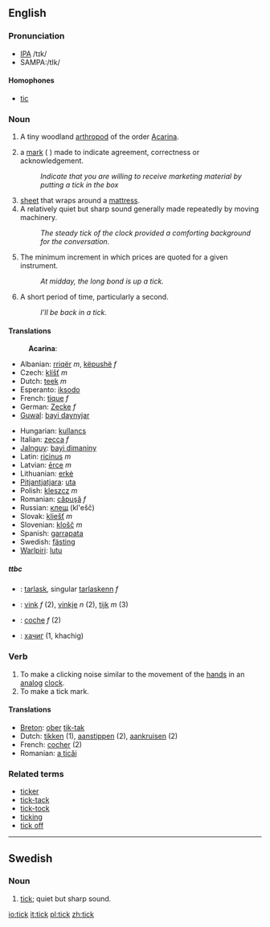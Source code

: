 {{wikipedia}}
==English==

===Pronunciation===
*[[w:IPA|IPA]] /tɪk/
*SAMPA:/tIk/

====Homophones====
*[[tic]]

===Noun===
{{en-noun}}

# {{cattag|fauna}} A tiny woodland [[arthropod]] of the order [[Acarina]].
# {{UK}} a [[mark]] ( <!--what's the Unicode for this symbol?--> ) made to  indicate agreement, correctness or acknowledgement.
#:''Indicate that you are willing to receive marketing material by putting a tick in the box''
# [[sheet]] that wraps around a [[mattress]].
# A relatively quiet but sharp sound generally made repeatedly by moving machinery.
#: ''The steady tick of the clock provided a comforting background for the conversation.''
# {{trading}} The minimum increment in which prices are quoted for a given instrument.
#: ''At midday, the long bond is up a tick.''
# {{colloquial}} A short period of time, particularly a second.
#: ''I'll be back in a tick.''

====Translations====
:'''Acarina''':
{{top}}
*Albanian: [[rriqër]] ''m'', [[këpushë]] ''f''
*Czech: [[klíšť]] ''m''
*Dutch: [[teek]] ''m''
*Esperanto: [[iksodo]]
*French: [[tique]] ''f''
*German: [[Zecke]] ''f''
*[[Guwal]]: [[bayi daynyjar]]
{{mid}}
*Hungarian: [[kullancs]]
*Italian: [[zecca]] ''f''
*[[Jalnguy]]: [[bayi dimaniny]]
*Latin: [[ricinus]] ''m''
*Latvian: [[ērce]] ''m''
*Lithuanian: [[erkė]] {{m}}
*[[Pitjantjatjara]]: [[uta]]
*Polish: [[kleszcz]] ''m''
*Romanian: [[căpuşă]] ''f''
*Russian: [[клещ]] (kl'ešč) {{m}}
*Slovak: [[kliešť]] ''m''
*Slovenian: [[klošč]] ''m''
*Spanish: [[garrapata]] {{f}}
*Swedish: [[fästing]] {{c}}
*[[Warlpiri]]: [[lutu]]
{{bottom}}

=====ttbc=====
{{checktrans}}
*{{ttbc|Breton}}: [[tarlask]], singular [[tarlaskenn]] ''f''
*{{ttbc|Dutch}}: [[vink]] ''f'' (2), [[vinkje]] ''n'' (2), [[tijk]] ''m'' (3)
*{{ttbc|French}}: [[coche]] ''f'' (2)
*{{ttbc|Mongolian}}: [[хачиг]] (1, khachig)

===Verb===
{{en-verb}}

# To make a clicking noise similar to the movement of the [[hand]]s in an [[analog]] [[clock]].
# To make a tick mark.

====Translations====
*[[Breton]]: [[ober]] [[tik-tak]]
*Dutch: [[tikken]] (1), [[aanstippen]] (2), [[aankruisen]] (2)
*French: [[cocher]] (2)
*Romanian: [[a ticăi]]

===Related terms===
*[[ticker]]
*[[tick-tack]]
*[[tick-tock]]
*[[ticking]]
*[[tick off]]

----

==Swedish==

===Noun===
{{sv-noun-irreg-n}}

#[[tick#English|tick]]; quiet but sharp sound.

[[io:tick]]
[[it:tick]]
[[pl:tick]]
[[zh:tick]]